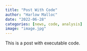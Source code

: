 ```yaml
---
title: "Post With Code"
author: "Harlow Malloc"
date: "2022-06-28"
categories: [news, code, analysis]
image: "image.jpg"
---
```


This is a post with executable code.
